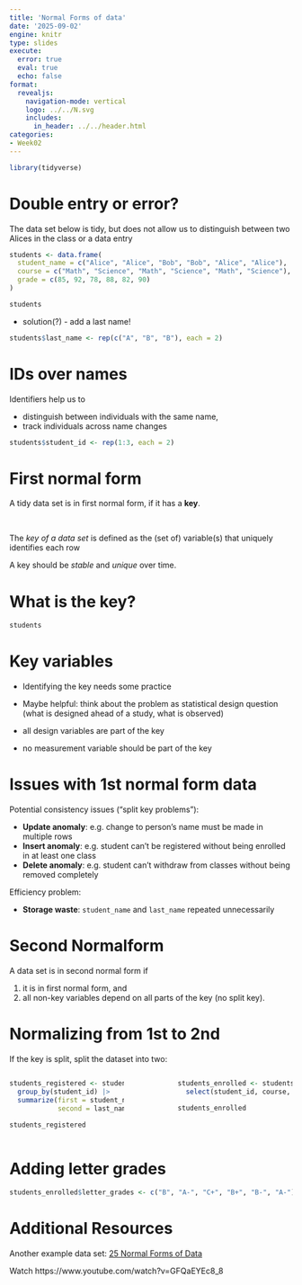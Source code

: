 ```yaml
---
title: 'Normal Forms of data'
date: '2025-09-02'
engine: knitr
type: slides
execute:
  error: true
  eval: true
  echo: false
format:
  revealjs:
    navigation-mode: vertical
    logo: ../../N.svg
    includes:
      in_header: ../../header.html
categories:
- Week02
--- 
```


```r
library(tidyverse)
```

# Double entry or error?

The data set below is tidy, but does not allow us to distinguish between two Alices in the class or a data entry

```r
students <- data.frame(
  student_name = c("Alice", "Alice", "Bob", "Bob", "Alice", "Alice"),
  course = c("Math", "Science", "Math", "Science", "Math", "Science"),
  grade = c(85, 92, 78, 88, 82, 90)
)

students
```

- solution(?) - add a last name!
```r
students$last_name <- rep(c("A", "B", "B"), each = 2)
```

# IDs over names

Identifiers help us to 

- distinguish between individuals with the same name, 
- track individuals across name changes

```r
students$student_id <- rep(1:3, each = 2)
```


# First normal form 

A tidy data set is in first normal form, if it has a **key**.

<br>


The *key of a data set* is defined as the (set of) variable(s) that uniquely identifies each row

A key should be *stable* and *unique* over time.



# What is the key?

```r
students
```

# Key variables

- Identifying the key needs some practice

- Maybe helpful: think about the problem as statistical design question (what is designed ahead of a study, what is observed)

- all design variables are part of the key

- no measurement variable should be part of the key

# Issues with 1st normal form data

Potential consistency issues ("split key problems"):

- **Update anomaly**: e.g. change to person's name  must be made in multiple rows
- **Insert anomaly**: e.g. student can't be registered without being enrolled in at least one class
- **Delete anomaly**: e.g. student can't withdraw from classes without being removed completely


Efficiency problem:

- **Storage waste**:  `student_name` and `last_name` repeated unnecessarily

# Second Normalform

A data set is in second normal form if

1. it is in first normal form, and
2. all non-key variables depend on all parts of the key (no split key).


# Normalizing from 1st to 2nd

If the key is split, split the dataset into two:

:::: {.columns}

::: {.column width="40%"}

```r
students_registered <- students |> 
  group_by(student_id) |>
  summarize(first = student_name[1], 
            second = last_name[1])

students_registered
```
:::

::: {.column width="10%"}
<!-- empty column to create gap -->
:::

::: {.column width="40%"}

```r
students_enrolled <- students |>
  select(student_id, course, grade) 

students_enrolled
```

:::

::::

# Adding letter grades

```r
students_enrolled$letter_grades <- c("B", "A-", "C+", "B+", "B-", "A-")
```




# Additional Resources

Another example data set: [25  Normal Forms of Data
](https://srvanderplas.github.io/stat-computing-r-python/part-wrangling/05b-normal-forms.html)

Watch https://www.youtube.com/watch?v=GFQaEYEc8_8
